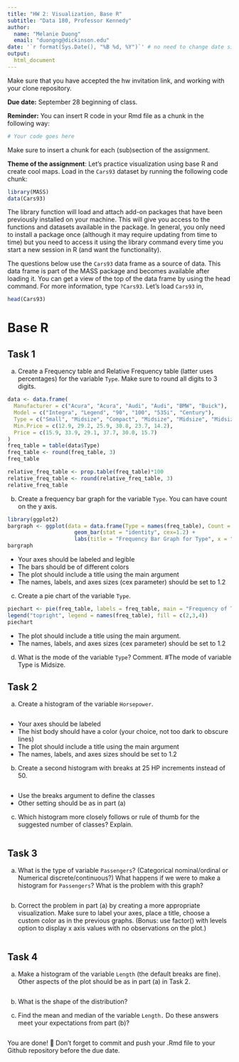 ```yaml
---
title: "HW 2: Visualization, Base R"
subtitle: "Data 180, Professor Kennedy"
author: 
  name: "Melanie Duong"
  email: "duongng@dickinson.edu"
date: '`r format(Sys.Date(), "%B %d, %Y")`' # no need to change date since this line grabs today's date
output: 
  html_document
---
```


Make sure that you have accepted the hw invitation link, and working with your clone repository.

**Due date:** September 28 beginning of class.

**Reminder:** You can insert R code in your Rmd file as a chunk in the following way:
```r
# Your code goes here
```
Make sure to insert a chunk for each (sub)section of the assignment.

**Theme of the assignment**: Let's practice visualization using base R and create cool maps. Load in the `Cars93` dataset by running the following code chunk:

```r
library(MASS)
data(Cars93)
```

The library function will load and attach add-on packages that have been previously installed on your machine. This will give you access to the functions and datasets available in the package. In general, you only need to install a package once (although it may require updating from time to time) but you need to access it using the library command every time you start a new session in R (and want the functionality). 

The questions below use the `Cars93` data frame as a source of data. This data frame is part of the MASS package and becomes available after loading it. You can get a view of the top of the data frame by using the head command. For more information, type `?Cars93`. Let's load `Cars93` in,
```r
head(Cars93)
```

# Base R
## Task 1
a) Create a Frequency table and Relative Frequency table (latter uses percentages) for the variable `Type`. Make sure to round all digits to 3 digits.
```r
data <- data.frame(
  Manufacturer = c("Acura", "Acura", "Audi", "Audi", "BMW", "Buick"),
  Model = c("Integra", "Legend", "90", "100", "535i", "Century"),
  Type = c("Small", "Midsize", "Compact", "Midsize", "Midsize", "Midsize"),
  Min.Price = c(12.9, 29.2, 25.9, 30.8, 23.7, 14.2),
  Price = c(15.9, 33.9, 29.1, 37.7, 30.0, 15.7)
)
freq_table = table(data$Type)
freq_table <- round(freq_table, 3)
freq_table

relative_freq_table <- prop.table(freq_table)*100
relative_freq_table <- round(relative_freq_table, 3)
relative_freq_table
```
b) Create a frequency bar graph for the variable `Type`. You can have count on the y axis.
```r
library(ggplot2)
bargraph <- ggplot(data = data.frame(Type = names(freq_table), Count = as.vector(freq_table)), aes(x = Type, y = Count, fill = Type)) + 
                     geom_bar(stat = "identity", cex=1.2) +
                     labs(title = "Frequency Bar Graph for Type", x = "Type", y = "Count") + guides(fill = "none")
bargraph

```

*	Your axes should be labeled and legible
*	The bars should be of different colors
*	The plot should include a title using the main argument
*	The names, labels, and axes sizes (cex parameter) should be set to 1.2

c) Create a pie chart of the variable `Type`.
```r
piechart <- pie(freq_table, labels = freq_table, main = "Frequency of Type", col = c(2,3,4), cex=1.2)
legend("topright", legend = names(freq_table), fill = c(2,3,4))
piechart
```

* The plot should include a title using the main argument.
*	The names, labels, and axes sizes (cex parameter) should be set to 1.2

d) What is the mode of the variable `Type`? Comment.
#The mode of variable Type is Midsize.

## Task 2 
a) Create a histogram of the variable `Horsepower`.
```r

```

*	Your axes should be labeled
*	The hist body should have a color (your choice, not too dark to obscure lines) 
*	The plot should include a title using the main argument
*	The names, labels, and axes sizes should be set to 1.2

b) Create a second histogram with breaks at 25 HP increments instead of 50.
```r

```

* Use the breaks argument to define the classes
* Other setting should be as in part (a)

c) Which histogram more closely follows or rule of thumb for the suggested number of classes? Explain.
```r

```


## Task 3 
a) What is the type of variable `Passengers`? (Categorical nominal/ordinal or Numerical discrete/continuous?) What happens if we were to make a histogram for `Passengers`? What is the problem with this graph?
```r

```

b) Correct the problem in part (a) by creating a more appropriate visualization. Make sure to label your axes, place a title, choose a custom color as in the previous graphs. (Bonus: use factor() with levels option to display x axis values with no observations on the plot.)
```r

```

## Task 4 
a) Make a histogram of the variable `Length` (the default breaks are fine). Other aspects of the plot should be as in part (a) in Task 2.
```r

```

b) What is the shape of the distribution?


c) Find the mean and median of the variable `Length.` Do these answers meet your expectations from part (b)?
```r

```

You are done! 🏁 Don't forget to commit and push your .Rmd file to your Github repository before the due date.


